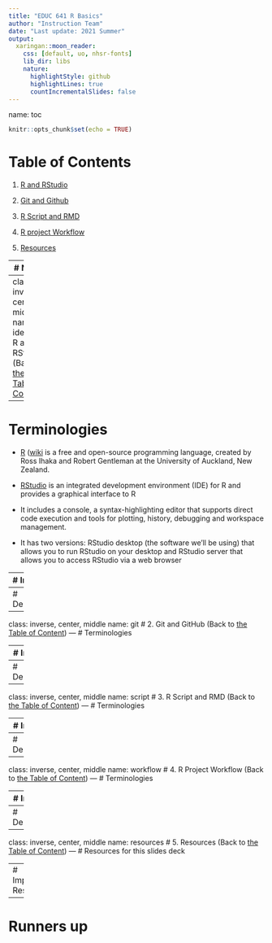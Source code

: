 ```yaml
---
title: "EDUC 641 R Basics"
author: "Instruction Team"
date: "Last update: 2021 Summer"
output:
  xaringan::moon_reader:
    css: [default, uo, nhsr-fonts]
    lib_dir: libs
    nature:
      highlightStyle: github
      highlightLines: true
      countIncrementalSlides: false
---
```

name: toc
<style type="text/css">
.remark-slide-content {
    font-family: font-family: 'Alegreya Sans', sans-serif;
    font-size: 24px;
    padding: 1em 2em 1em 2em;
}
</style>

```r
knitr::opts_chunk$set(echo = TRUE)
```

# Table of Contents

1. [R and RStudio](#ide) 

2. [Git and Github](#git)

3. [R Script and RMD](#script)

4. [R project Workflow](#workflow)

5. [Resources](#resources)

---
# Notes

 * Each of the first four units ([R](#ide), [Git](#git), [R script](#script), and [workflow](#workflow)) has three ordered components, terminologies, instructions, and a GIF demonstration of the instructions
 
 * A disclaimer. There're unlimited online resources for you to learn R. Many things you learn from this slides deck can probably be done in different way(s). 
 
 * Our goal is, for those of you who had no previous experience with R, to provide you some simple and clear guidance so you'll be able to start using R and avoid taking on unnecessary long road to get ready for the [EDUC 641](https://uo-educ-quant.github.io/641/) classes.
 
 * To learn more about R, check out the [Resources](#resources) section (and consider enrolling in some R programming courses)
 
 * This slide deck is built using the xaringan package with the UO theme (with slightly customized css)
 
---
class: inverse, center, middle
name: ide
# 1. R and RStudio
(Back to [the Table of Content](#toc))
---
# Terminologies

 * [R](https://www.r-project.org/) ([wiki](https://en.wikipedia.org/wiki/R_(programming_language)) is a free and open-source programming language, created by Ross Ihaka and Robert Gentleman at the University of Auckland, New Zealand.
 
 * [RStudio](https://www.rstudio.com/products/rstudio/#rstudio-desktop) is an integrated development environment (IDE) for R and provides a graphical interface to R 
  + It includes a console, a syntax-highlighting editor that supports direct code execution and tools for plotting, history, debugging and workspace management.
  + It has two versions: RStudio desktop (the software we'll be using) that allows you to run RStudio on your desktop and RStudio server that allows you to access RStudio via a web browser

---
# Instructions

1. Download [R](https://www.r-project.org/)

2. Download [RStudio](https://www.rstudio.com/products/rstudio/download/preview/)

3. 
---
# Demonstration


---
class: inverse, center, middle
name: git
# 2. Git and GitHub
(Back to [the Table of Content](#toc))
---
# Terminologies

---
# Instructions

---
# Demonstration

---
class: inverse, center, middle
name: script
# 3. R Script and RMD
(Back to [the Table of Content](#toc))
---
# Terminologies

---
# Instructions

---
# Demonstration


---
class: inverse, center, middle
name: workflow
# 4. R Project Workflow
(Back to [the Table of Content](#toc))
---
# Terminologies

---
# Instructions

---
# Demonstration


---
class: inverse, center, middle
name: resources
# 5. Resources
(Back to [the Table of Content](#toc))
---
# Resources for this slides deck

---
# Important Resources


---
# Runners up














